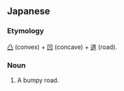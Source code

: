 ==Japanese==
{{ja-kanjitab|でこ|ぼこ|みち|yomi=k}}

===Etymology===
[[凸]] (convex) + [[凹]] (concave) + [[道]] (road).

===Noun===
{{ja-noun|でこぼこみち}}

# A bumpy road.